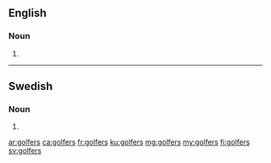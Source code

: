 ==English==

===Noun===
{{head|en|noun plural form}}

# {{plural of|golfer|lang=en}}

----

==Swedish==

===Noun===
{{head|sv|noun form}}

# {{sv-noun-form-indef-gen-pl|golf}}

[[ar:golfers]]
[[ca:golfers]]
[[fr:golfers]]
[[ku:golfers]]
[[mg:golfers]]
[[my:golfers]]
[[fi:golfers]]
[[sv:golfers]]